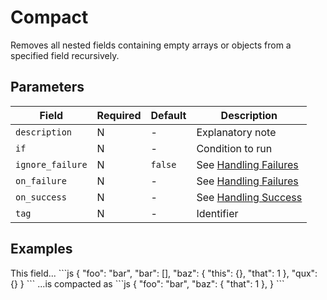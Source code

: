 

# Compact

<Synopsis>
Removes all nested fields containing empty arrays or objects from a specified field recursively.
</Synopsis>

## Parameters

|Field|Required|Default|Description|
|---|---|---|---|
|`description`|N|-|Explanatory note|
|`if`|N|-|Condition to run|
|`ignore_failure`|N|`false`|See [Handling Failures](../handling-failures.mdx)|
|`on_failure`|N|-|See [Handling Failures](../handling-failures.mdx)|
|`on_success`|N|-|See [Handling Success](../handling-success.mdx)|
|`tag`|N|-|Identifier|

## Examples

<Table>
   <TableBody>
      <TableRow>
         <TableCell>
            This field...
         </TableCell>
         <TableCell>
            ```js
            {
               "foo": "bar",
               "bar": [],
               "baz": {
                  "this": {},
                  "that": 1
               },
               "qux": {}
            }
            ```
         </TableCell>
      </TableRow>
      <TableRow>
         <TableCell>
            ...is compacted as
         </TableCell>
         <TableCell>
            ```js
            {
               "foo": "bar",
               "baz": {
                  "that": 1
               },
            }
            ```
         </TableCell>
      </TableRow>
   </TableBody>
</Table>
